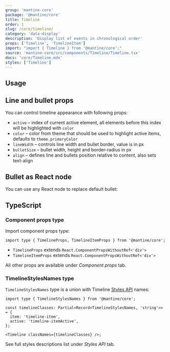```yaml
---
group: 'mantine-core'
package: '@mantine/core'
title: Timeline
order: 1
slug: /core/timeline/
category: 'data-display'
description: 'Display list of events in chronological order'
props: ['Timeline', 'TimelineItem']
import: "import { Timeline } from '@mantine/core';"
source: 'mantine-core/src/components/Timeline/Timeline.tsx'
docs: 'core/Timeline.mdx'
styles: ['Timeline']
---
```



## Usage

<Demo data={TimelineDemos.usage} />

## Line and bullet props

You can control timeline appearance with following props:

- `active` – index of current active element, all elements before this index will be highlighted with `color`
- `color` – color from theme that should be used to highlight active items, defaults to `theme.primaryColor`
- `lineWidth` – controls line width and bullet border, value is in px
- `bulletSize` – bullet width, height and border-radius in px
- `align` – defines line and bullets position relative to content, also sets text-align

<Demo data={TimelineDemos.configurator} />

## Bullet as React node

You can use any React node to replace default bullet:

<Demo data={TimelineDemos.bullet} />

## TypeScript

### Component props type

Import component props type:

```tsx
import type { TimelineProps, TimelineItemProps } from '@mantine/core';
```

- `TimelineProps` extends `React.ComponentPropsWithoutRef<'div'>`
- `TimelineItemProps` extends `React.ComponentPropsWithoutRef<'div'>`

All other props are available under _Component props_ tab.

### TimelineStylesNames type

`TimelineStylesNames` type is a union with Timeline [Styles API](/theming/styles-api/) names:

```tsx
import type { TimelineStylesNames } from '@mantine/core';

const timelineClasses: Partial<Record<TimelineStylesNames, 'string'>> = {
  item: 'timeline-item',
  active: 'timeline-itemActive',
};

<Timeline classNames={timelineClasses} />;
```

See full styles descriptions list under _Styles API_ tab.
